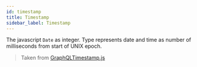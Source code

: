 ```yaml
---
id: timestamp
title: Timestamp
sidebar_label: Timestamp
---
```


The javascript `Date` as integer. Type represents date and time as number of milliseconds from start of UNIX epoch.

> Taken from [GraphQLTimestamp.js](https://gist.github.com/langpavel/b30f3d507a47713b0c6e89016e4e9eb7)

